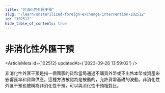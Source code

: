 ```yaml
---
title: "非消化性外匯干預"
slug: "/learn/unsterilized-foreign-exchange-intervention-102512"
id: "102512"
hide_table_of_contents: true
---
```



# 非消化性外匯干預

<ArticleMeta id={102512} updatedAt={'2023-09-26 13:59:02'} />
<div className='border-solid border-b border-t-0 my-4 border-[var(--ifm-color-gray-300)]' />

非消化性外匯干預是指一個國家的貨幣當局通過不購買外幣或不出售本幣或資產來影響匯率和貨幣供應。這種方法被認為是被動的，允許貨幣基礎的波動。非消化性外匯干預也被稱為非消化性干預，可以與消化性干預相對比。
